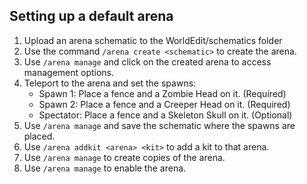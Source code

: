 ## Setting up a default arena

1. Upload an arena schematic to the WorldEdit/schematics folder
2. Use the command `/arena create <schematic>` to create the arena.
3. Use `/arena manage` and click on the created arena to access management options.
4. Teleport to the arena and set the spawns:
    - Spawn 1: Place a fence and a Zombie Head on it. (Required)
    - Spawn 2: Place a fence and a Creeper Head on it. (Required)
    - Spectator: Place a fence and a Skeleton Skull on it. (Optional)
5. Use `/arena manage` and save the schematic where the spawns are placed.
6. Use `/arena addkit <arena> <kit>` to add a kit to that arena.
7.  Use `/arena manage` to create copies of the arena.
8.  Use `/arena manage` to enable the arena.
